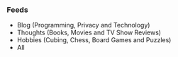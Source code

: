 
<Head title="Feeds" />

### Feeds

- <Link to="/blog/rss.xml">Blog</Link> (Programming, Privacy and Technology)
- <Link to="/thoughts/rss.xml">Thoughts</Link> (Books, Movies and TV Show Reviews)
- <Link to="/hobbies/rss.xml">Hobbies</Link> (Cubing, Chess, Board Games and Puzzles)
- <Link to="/writing/rss.xml">All</Link>